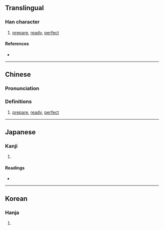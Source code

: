 {{also|備}}
{{character info/new}}
==Translingual==

===Han character===
{{Han char|rn=9|rad=人|as=09|sn=11|four=|canj=OLHW|ids=⿲亻丨备}}

# [[prepare]], [[ready]], [[perfect]]

====References====
* {{Han ref|kx=0112.071|dkj=00922|hdz=10189.060|uh=5079|ud=20601}}

----

==Chinese==
{{zh-forms}}

===Pronunciation===
{{zh-pron
|m=bèi
|c=bei6
|mc=
|oc=
|ma=
|cat=v
}}

===Definitions===
{{zh-hanzi}}

# [[prepare]], [[ready]], [[perfect]]

----

==Japanese==

===Kanji===
{{ja-kanji|grade=|rs=人09}}

# {{defn|lang=ja|sort=人09}}

====Readings====
* {{ja-readings|on=[[び]] (bi)|kun=[[そなえる]] (sonaeru), [[そなわる]] (sonawaru), [[そなえ]] (sonae)}}

----

==Korean==

===Hanja===
{{ko-hanja|hangeul=비|rv=bi|mr=pi}}

# {{defn|lang=ko|sort=人09}}
